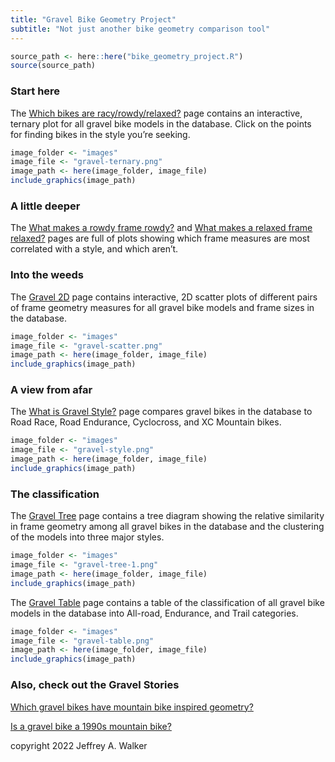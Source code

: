 ```yaml
---
title: "Gravel Bike Geometry Project"
subtitle: "Not just another bike geometry comparison tool"
---
```


```r
source_path <- here::here("bike_geometry_project.R")
source(source_path)
```

### Start here

The [Which bikes are racy/rowdy/relaxed?](qmd/gravel_ternary.qmd) page contains an interactive, ternary plot for all gravel bike models in the database. Click on the points for finding bikes in the style you're seeking.

```r
image_folder <- "images"
image_file <- "gravel-ternary.png"
image_path <- here(image_folder, image_file)
include_graphics(image_path)
```

### A little deeper

The [What makes a rowdy frame rowdy?](qmd/what_makes_a_rowdy_bike_rowdy.qmd) and [What makes a relaxed frame relaxed?](qmd/what_makes_a_relaxed_bike_relaxed.qmd) pages are full of plots showing which frame measures are most correlated with a style, and which aren't.

### Into the weeds

The [Gravel 2D](qmd/gravel_scatter.qmd) page contains interactive, 2D scatter plots of different pairs of frame geometry measures for all gravel bike models and frame sizes in the database.

```r
image_folder <- "images"
image_file <- "gravel-scatter.png"
image_path <- here(image_folder, image_file)
include_graphics(image_path)
```

### A view from afar

The [What is Gravel Style?](qmd/what_is_a_gravel_bike.qmd) page compares gravel bikes in the database to Road Race, Road Endurance, Cyclocross, and XC Mountain bikes.

```r
image_folder <- "images"
image_file <- "gravel-style.png"
image_path <- here(image_folder, image_file)
include_graphics(image_path)
```

### The classification

The [Gravel Tree](qmd/gravel_tree.qmd) page contains a tree diagram showing the relative similarity in frame geometry among all gravel bikes in the database and the clustering of the models into three major styles.

```r
image_folder <- "images"
image_file <- "gravel-tree-1.png"
image_path <- here(image_folder, image_file)
include_graphics(image_path)
```

The [Gravel Table](qmd/gravel_class.qmd) page contains a table of the classification of all gravel bike models in the database into All-road, Endurance, and Trail categories.

```r
image_folder <- "images"
image_file <- "gravel-table.png"
image_path <- here(image_folder, image_file)
include_graphics(image_path)
```

### Also, check out the Gravel Stories

[Which gravel bikes have mountain bike inspired geometry?](qmd/which_gravel_bikes_are_mtb_inspired.qmd)

[Is a gravel bike a 1990s mountain bike?](qmd/mtb_90s.qmd)

copyright 2022 Jeffrey A. Walker
